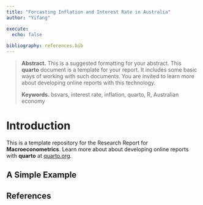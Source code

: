 ```yaml
---
title: "Forcasting Inflation and Interest Rate in Australia"
author: "Yifang"

execute:
  echo: false
  
bibliography: references.bib
---
```


> **Abstract.** This is a suggested formatting for your abstract. This **quarto** document is a template for your report. It includes some basic ways of working with such documents. You are invited to learn more about developing online reports with this technology.
>
> **Keywords.** bsvars, interest rate, inflation, quarto, R, Australian economy

# Introduction

This is a template repository for the Research Report for **Macroeconometrics**. Learn more about about developing online reports with **quarto** at [quarto.org](https://quarto.org/).

## A Simple Example



## References {.unnumbered}
